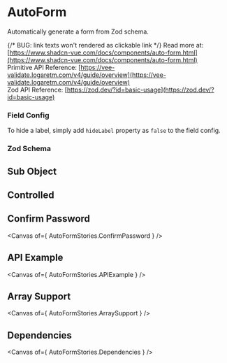 
<Meta title="Forms/AutoForm/Docs" />

# AutoForm

Automatically generate a form from Zod schema.

{/* BUG: link texts won't rendered as clickable link */}
Read more at: [https://www.shadcn-vue.com/docs/components/auto-form.html](https://www.shadcn-vue.com/docs/components/auto-form.html)<br />
Primitive API Reference: [https://vee-validate.logaretm.com/v4/guide/overview](https://vee-validate.logaretm.com/v4/guide/overview)<br />
Zod API Reference: [https://zod.dev/?id=basic-usage](https://zod.dev/?id=basic-usage)

<Canvas of={AutoFormStories.Default} />

### Field Config

To hide a label, simply add `hideLabel` property as `false` to the field config.

<Source code={fieldConfigSource} />

### Zod Schema

<Source code={schemaSource} />

## Sub Object

<Canvas of={AutoFormStories.SubObject} />

## Controlled

<Canvas of={AutoFormStories.Controlled} />

## Confirm Password

<Canvas of={ AutoFormStories.ConfirmPassword } />

## API Example

<Canvas of={ AutoFormStories.APIExample } />

## Array Support

<Canvas of={ AutoFormStories.ArraySupport } />

## Dependencies

<Canvas of={ AutoFormStories.Dependencies } />
